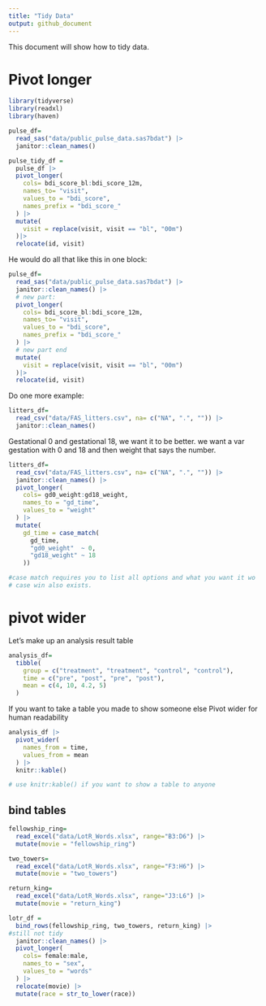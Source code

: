 ```yaml
---
title: "Tidy Data"
output: github_document
---
```


This document will show how to tidy data.

# Pivot longer

```r
library(tidyverse)
library(readxl)
library(haven)
```

```r
pulse_df=
  read_sas("data/public_pulse_data.sas7bdat") |>
  janitor::clean_names()
```

```r
pulse_tidy_df =
  pulse_df |>
  pivot_longer(
    cols= bdi_score_bl:bdi_score_12m,
    names_to= "visit",
    values_to = "bdi_score",
    names_prefix = "bdi_score_"
  ) |>
  mutate(
    visit = replace(visit, visit == "bl", "00m") 
  )|>
  relocate(id, visit)
```


He would do all that like this in one block:

```r
pulse_df=
  read_sas("data/public_pulse_data.sas7bdat") |>
  janitor::clean_names() |>
  # new part:
  pivot_longer(
    cols= bdi_score_bl:bdi_score_12m,
    names_to= "visit",
    values_to = "bdi_score",
    names_prefix = "bdi_score_"
  ) |>
  # new part end
  mutate(
    visit = replace(visit, visit == "bl", "00m") 
  )|>
  relocate(id, visit)
```

Do one more example:

```r
litters_df=
  read_csv("data/FAS_litters.csv", na= c("NA", ".", "")) |>
  janitor::clean_names()
```

Gestational 0 and gestational 18, we want it to be better. we want a var gestation with 0 and 18 and then weight that says the number. 

```r
litters_df=
  read_csv("data/FAS_litters.csv", na= c("NA", ".", "")) |>
  janitor::clean_names() |>
  pivot_longer(
    cols= gd0_weight:gd18_weight,
    names_to = "gd_time", 
    values_to = "weight"
  ) |> 
  mutate(
    gd_time = case_match(
      gd_time,
      "gd0_weight"  ~ 0,
      "gd18_weight" ~ 18
    ))

#case match requires you to list all options and what you want it wo 
# case win also exists.
```

# pivot wider

Let's make up an analysis result table
```r
analysis_df=
  tibble(
    group = c("treatment", "treatment", "control", "control"),
    time = c("pre", "post", "pre", "post"),
    mean = c(4, 10, 4.2, 5)
  )
```

If you want to take a table you made to show someone else 
Pivot wider for human readability

```r
analysis_df |>
  pivot_wider(
    names_from = time,
    values_from = mean
  ) |>
  knitr::kable()

# use knitr:kable() if you want to show a table to anyone
```

## bind tables

```r
fellowship_ring=
  read_excel("data/LotR_Words.xlsx", range="B3:D6") |>
  mutate(movie = "fellowship_ring")

two_towers=
  read_excel("data/LotR_Words.xlsx", range="F3:H6") |>
  mutate(movie = "two_towers")

return_king=
  read_excel("data/LotR_Words.xlsx", range="J3:L6") |>
  mutate(movie = "return_king")

lotr_df = 
  bind_rows(fellowship_ring, two_towers, return_king) |>
#still not tidy
  janitor::clean_names() |>
  pivot_longer(
    cols= female:male,
    names_to = "sex",
    values_to = "words"
  ) |>
  relocate(movie) |>
  mutate(race = str_to_lower(race))

```

